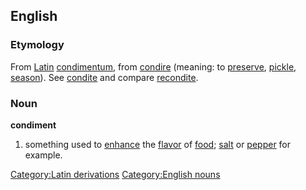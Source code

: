 ==English==
===Etymology===
From [[w:Latin|Latin]][[Category:Latin derivations]] [[condimentum]], from [[condire]] (meaning: to [[preserve]], [[pickle]], [[season]]). See [[condite]] and compare [[recondite]].
===Noun===
'''condiment'''

#something used to [[enhance]] the [[flavor]] of [[food]]; [[salt]] or [[pepper]] for example.

[[Category:English nouns]]